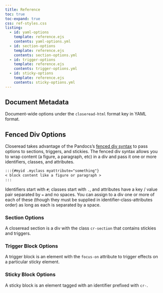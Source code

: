 ```yaml
---
title: Reference
toc: true
toc-expand: true
css: ref-styles.css
listing:
  - id: yaml-options
    template: reference.ejs
    contents: yaml-options.yml
  - id: section-options
    template: reference.ejs
    contents: section-options.yml
  - id: trigger-options
    template: reference.ejs
    contents: trigger-options.yml
  - id: sticky-options
    template: reference.ejs
    contents: sticky-options.yml
---
```


## Document Metadata

Document-wide options under the `closeread-html` format key in YAML format.

:::{#yaml-options}
:::

## Fenced Div Options

Closeread takes advantage of the Pandocs's [fenced div syntax](https://quarto.org/docs/authoring/markdown-basics.html#sec-divs-and-spans) to pass options to sections, triggers, and stickies. The fenced div syntax allows you to wrap content (a figure, a paragraph, etc) in a div and pass it one or more identifiers, classes, and attributes.

```markdown
:::{#myid .myclass myattribute="something"}
< block content like a figure or paragraph >
:::
```

Identifiers start with `#`; classes start with `.`, and attributes have a key / value pair separated by `=` and no spaces. You can assign to a div one or more of each of these (though they must be supplied in identifier-class-attributes order) as long as each is separated by a space.

### Section Options

A closeread section is a div with the class `cr-section` that contains stickies and triggers.

:::{#section-options}
:::

### Trigger Block Options

A trigger block is an element with the `focus-on` attribute to trigger effects on a particular sticky element.

:::{#trigger-options}
:::


### Sticky Block Options

A sticky block is an element tagged with an identifier prefixed with `cr-`.

:::{#sticky-options}
:::
